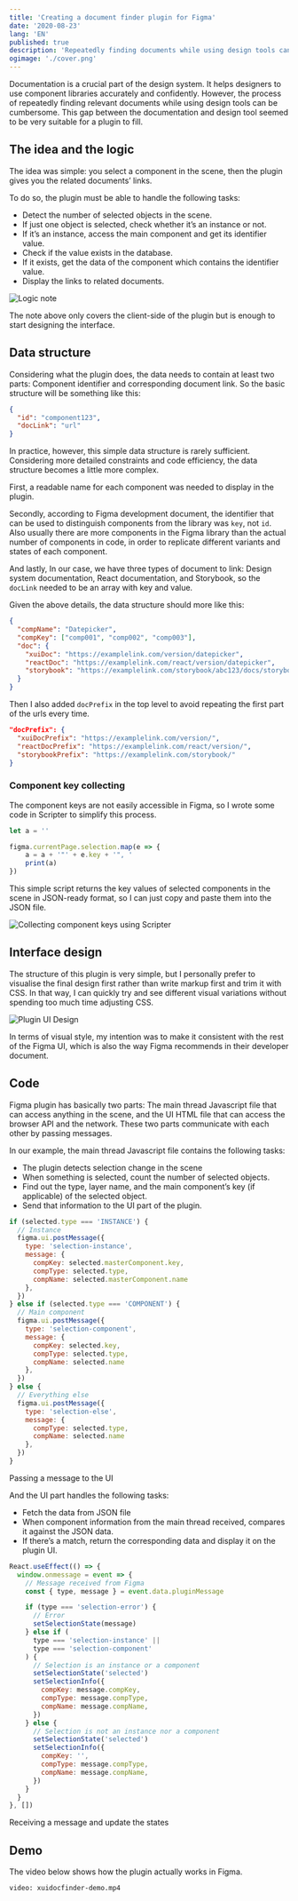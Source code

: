 ```yaml
---
title: 'Creating a document finder plugin for Figma'
date: '2020-08-23'
lang: 'EN'
published: true
description: 'Repeatedly finding documents while using design tools can be cumbersome. The gap between the documentation and design tool seemed to be very suitable for a plugin to fill.'
ogimage: './cover.png'
---
```



Documentation is a crucial part of the design system. It helps designers to use component libraries accurately and confidently. However, the process of repeatedly finding relevant documents while using design tools can be cumbersome. This gap between the documentation and design tool seemed to be very suitable for a plugin to fill.

## The idea and the logic

The idea was simple: you select a component in the scene, then the plugin gives you the related documents’ links.

To do so, the plugin must be able to handle the following tasks:

- Detect the number of selected objects in the scene.
- If just one object is selected, check whether it’s an instance or not.
- If it’s an instance, access the main component and get its identifier value.
- Check if the value exists in the database.
- If it exists, get the data of the component which contains the identifier value.
- Display the links to related documents.


<ImageContainer margin="medium" noBorder noShadow noCaption>

![Logic note](logic-note.png)

</ImageContainer>

The note above only covers the client-side of the plugin but is enough to start designing the interface.

## Data structure

Considering what the plugin does, the data needs to contain at least two parts: Component identifier and corresponding document link. So the basic structure will be something like this:

```json
{
  "id": "component123",
  "docLink": "url"
}
```

In practice, however, this simple data structure is rarely sufficient. Considering more detailed constraints and code efficiency, the data structure becomes a little more complex.

First, a readable name for each component was needed to display in the plugin.

Secondly, according to Figma development document, the identifier that can be used to distinguish components from the library was `key`, not `id`. Also usually there are more components in the Figma library than the actual number of components in code, in order to replicate different variants and states of each component.

And lastly, In our case, we have three types of document to link: Design system documentation, React documentation, and Storybook, so the `docLink` needed to be an array with key and value.

Given the above details, the data structure should more like this:

```json
{
  "compName": "Datepicker",
  "compKey": ["comp001", "comp002", "comp003"],
  "doc": {
    "xuiDoc": "https://examplelink.com/version/datepicker",
    "reactDoc": "https://examplelink.com/react/version/datepicker",
    "storybook": "https://examplelink.com/storybook/abc123/docs/storybook/index.html?path=/story/datepicker"
  }
}
```

Then I also added `docPrefix` in the top level to avoid repeating the first part of the urls every time.

```json
"docPrefix": {
  "xuiDocPrefix": "https://examplelink.com/version/",
  "reactDocPrefix": "https://examplelink.com/react/version/",
  "storybookPrefix": "https://examplelink.com/storybook/"
}
```

### Component key collecting

The component keys are not easily accessible in Figma, so I wrote some code in Scripter to simplify this process.

```javascript
let a = ''

figma.currentPage.selection.map(e => {
	a = a + '"' + e.key + '", '
	print(a)
})
```

This simple script returns the key values of selected components in the scene in JSON-ready format, so I can just copy and paste them into the JSON file.

<ImageContainer margin="small" noShadow>

![Collecting component keys using Scripter](key-collecting.png)

</ImageContainer>


## Interface design

The structure of this plugin is very simple, but I personally prefer to visualise the final design first rather than write markup first and trim it with CSS. In that way, I can quickly try and see different visual variations without spending too much time adjusting CSS.

<ImageContainer margin="small" noShadow>

![Plugin UI Design](plugin-anatomy.png)

</ImageContainer>

In terms of visual style, my intention was to make it consistent with the rest of the Figma UI, which is also the way Figma recommends in their developer document.

## Code

Figma plugin has basically two parts: The main thread Javascript file that can access anything in the scene, and the UI HTML file that can access the browser API and the network. These two parts communicate with each other by passing messages.

In our example, the main thread Javascript file contains the following tasks:

- The plugin detects selection change in the scene
- When something is selected, count the number of selected objects.
- Find out the type, layer name, and the main component’s key (if applicable) of the selected object.
- Send that information to the UI part of the plugin.

```javascript
if (selected.type === 'INSTANCE') {
  // Instance
  figma.ui.postMessage({
    type: 'selection-instance',
    message: {
      compKey: selected.masterComponent.key,
      compType: selected.type,
      compName: selected.masterComponent.name
    },
  })
} else if (selected.type === 'COMPONENT') {
  // Main component
  figma.ui.postMessage({
    type: 'selection-component',
    message: {
      compKey: selected.key,
      compType: selected.type,
      compName: selected.name
    },
  })
} else {
  // Everything else
  figma.ui.postMessage({
    type: 'selection-else',
    message: {
      compType: selected.type,
      compName: selected.name
    },
  })
}
```
<CustomCaption code>Passing a message to the UI</CustomCaption>

And the UI part handles the following tasks:

- Fetch the data from JSON file
- When component information from the main thread received, compares it against the JSON data.
- If there’s a match, return the corresponding data and display it on the plugin UI.

```javascript
React.useEffect(() => {
  window.onmessage = event => {
    // Message received from Figma
    const { type, message } = event.data.pluginMessage

    if (type === 'selection-error') {
      // Error
      setSelectionState(message)
    } else if (
      type === 'selection-instance' ||
      type === 'selection-component'
    ) {
      // Selection is an instance or a component
      setSelectionState('selected')
      setSelectionInfo({
        compKey: message.compKey,
        compType: message.compType,
        compName: message.compName,
      })
    } else {
      // Selection is not an instance nor a component
      setSelectionState('selected')
      setSelectionInfo({
        compKey: '',
        compType: message.compType,
        compName: message.compName,
      })
    }
  }
}, [])
```
<CustomCaption code>Receiving a message and update the states</CustomCaption>

## Demo

The video below shows how the plugin actually works in Figma.

<VideoContainer size="medium" margin="small" border>

`video: xuidocfinder-demo.mp4`

</VideoContainer>

